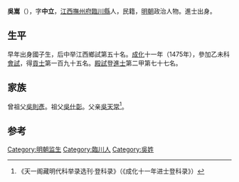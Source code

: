 {{Otheruses|other=名为吳嵩的其他人物|吳嵩}}
{{Otheruses|other=名为吴中立的其他人物|吴中立}}

'''吳嵩'''（{{bd|1444年||？}}），字'''中立'''，[[江西|江西]][[撫州府|撫州府]][[臨川縣|臨川縣]]人，民籍，[[明朝|明朝]]政治人物。進士出身。

== 生平 ==
早年出身國子生，后中举江西鄉試第五十名。[[成化|成化]]十一年（1475年），參加乙未科[[會試|會試]]，得[[貢士|貢士]]第一百九十五名。[[殿試|殿試]]登[[進士|進士]]第二甲第七十七名。

== 家族 ==
曾祖父[[吳則彥|吳則彥]]。祖父[[吳仕彰|吳仕彰]]。父亲[[吳天常|吳天常]]<ref>《天一阁藏明代科举录选刊·登科录》（《成化十一年进士登科录》）</ref>。

==参考==
{{reflist}}
{{明朝人物小作品}}
{{成化十一年乙未科殿試金榜}}
[[Category:明朝监生|Category:明朝监生]]
[[Category:臨川人|Category:臨川人]]
[[Category:吳姓|Category:吳姓]]